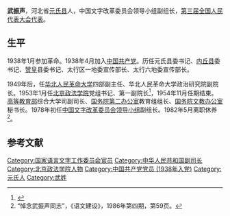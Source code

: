 {{Refimprove|time=2021-02-12T10:12:48+00:00}}
'''武振声'''{{BD|1915年|1月17日|1986年|5月30日}}，河北省[[元氏县|元氏县]]人，中国文字改革委员会领导小组副组长，[[第三届全国人民代表大会代表名单|第三届全国人民代表大会代表]]。

==生平==
1938年1月参加革命。1938年4月加入[[中国共产党|中国共产党]]。历任元氏县委书记、[[内丘县|内丘县]]委书记、[[赞皇|赞皇]]县委书记、太行区一地委宣传部长、太行六地委宣传部长。

1949年后，任[[华北人民革命大学|华北人民革命大学]]四部副主任、华北人民革命大学政治研究院副院长。1953年1月任[[中国政法大学|北京政法学院]]党组书记、第一副院长<ref>{{Cite web|title=历任领导|url=http://www.cupl.edu.cn/xxgk/lrld1.htm|accessdate=2021-02-12|publisher=中国政法大学|archive-url=https://web.archive.org/web/20200623072904/http://www.cupl.edu.cn/xxgk/lrld1.htm|archive-date=2020-06-23|dead-url=no}}</ref>，1954年11月任期结束。[[中华人民共和国高等教育部|高等教育部]]综合大学司副司长、[[国务院第二办公室|国务院第二办公室]]教育组组长、[[国务院第二办公室|国务院文教办公室]]秘书长。1978年初任[[国家语言文字工作委员会|中国文字改革委员会领导小组]]副组长。1982年5月离职休养<ref>“悼念武振声同志”，《语文建设》，1986年第四期，第59页。</ref>。

==参考文献==
{{Reflist}}

[[Category:国家语言文字工作委员会官员|Category:国家语言文字工作委员会官员]]
[[Category:中华人民共和国副司长|Category:中华人民共和国副司长]]
[[Category:北京政法学院人物|Category:北京政法学院人物]]
[[Category:中国共产党党员_(1938年入党)|Category:中国共产党党员 (1938年入党)]]
[[Category:元氏人|Category:元氏人]]
[[Category:武姓|Category:武姓]]